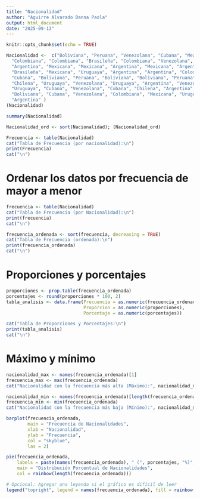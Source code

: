 ---
title: "Nacionalidad"
author: "Aguirre Alvarado Danna Paola"
output: html_document
date: "2025-09-13"
---

```{r setup, include=FALSE}
knitr::opts_chunk$set(echo = TRUE)
```

```{r}
Nacionalidad <-  c("Boliviana", "Peruana", "Venezolana", "Cubana", "Mexicana",
  "Colombiana", "Colombiana", "Brasileña", "Colombiana", "Venezolana", "Chilena",
  "Argentina", "Mexicana", "Mexicana", "Argentina", "Mexicana", "Argentina",
  "Brasileña", "Mexicana", "Uruguaya", "Argentina", "Argentina", "Colombiana",
  "Cubana", "Boliviana", "Peruana", "Boliviana", "Boliviana", "Peruana", "Uruguaya",
  "Chilena", "Uruguaya", "Venezolana", "Uruguaya", "Argentina", "Venezolana",
  "Uruguaya", "Cubana", "Venezolana", "Cubana", "Chilena", "Argentina", "Peruana",
  "Boliviana", "Cubana", "Venezolana", "Colombiana", "Mexicana", "Uruguaya",
  "Argentina" )
(Nacionalidad)
```

```{r}
summary(Nacionalidad)
```

```{r}
Nacionalidad_ord <- sort(Nacionalidad); (Nacionalidad_ord)
```

```{r}
Frecuencia <- table(Nacionalidad)
cat("Tabla de Frecuencia (por nacionalidad):\n")
print(Frecuencia)
cat("\n")
```

# Ordenar los datos por frecuencia de mayor a menor
```{r}
frecuencia <- table(Nacionalidad)
cat("Tabla de Frecuencia (por Nacionalidad):\n")
print(frecuencia)
cat("\n")
```

```{r}
frecuencia_ordenada <- sort(frecuencia, decreasing = TRUE)
cat("Tabla de Frecuencia (ordenada):\n")
print(frecuencia_ordenada)
cat("\n")
```

# Proporciones y porcentajes
```{r}
proporciones <- prop.table(frecuencia_ordenada)
porcentajes <- round(proporciones * 100, 2)
tabla_analisis <- data.frame(Frecuencia = as.numeric(frecuencia_ordenada),
                             Proporcion = as.numeric(proporciones),
                             Porcentaje = as.numeric(porcentajes))
```

```{r}
cat("Tabla de Proporciones y Porcentajes:\n")
print(tabla_analisis)
cat("\n")
```

# Máximo y mínimo
```{r}
nacionalidad_max <- names(frecuencia_ordenada)[1]
frecuencia_max <- max(frecuencia_ordenada)
cat("Nacionalidad con la frecuencia más alta (Máximo):", nacionalidad_max, "con", frecuencia_max, "apariciones.\n")

nacionalidad_min <- names(frecuencia_ordenada)[length(frecuencia_ordenada)]
frecuencia_min <- min(frecuencia_ordenada)
cat("Nacionalidad con la frecuencia más baja (Mínimo):", nacionalidad_min, "con", frecuencia_min, "apariciones.\n")
```

```{r}
barplot(frecuencia_ordenada,
        main = "Frecuencia de Nacionalidades",
        xlab = "Nacionalidad",
        ylab = "Frecuencia",
        col = "skyblue",
        las = 2)
```

```{r}
pie(frecuencia_ordenada,
    labels = paste(names(frecuencia_ordenada), " (", porcentajes, "%)", sep = ""),
    main = "Distribución Porcentual de Nacionalidades",
    col = rainbow(length(frecuencia_ordenada)))

# Opcional: Agregar una leyenda si el gráfico es difícil de leer
legend("topright", legend = names(frecuencia_ordenada), fill = rainbow(length(frecuencia_ordenada)), cex = 0.8)

```
